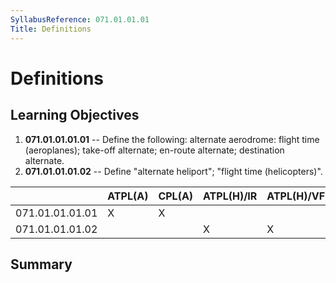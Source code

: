 ```yaml
---
SyllabusReference: 071.01.01.01
Title: Definitions
---
```


# Definitions

## Learning Objectives

1.  **071.01.01.01.01** -- Define the following: alternate aerodrome: flight
    time (aeroplanes); take-off alternate; en-route alternate; destination
    alternate.
2.  **071.01.01.01.02** -- Define "alternate heliport"; "flight time
    (helicopters)".

|                 | ATPL(A) | CPL(A) | ATPL(H)/IR | ATPL(H)/VFR | CPL(H) | IR  | CBIR(A) |
| --------------- | ------- | ------ | ---------- | ----------- | ------ | --- | ------- |
| 071.01.01.01.01 | X       | X      |            |             |        |     |         |
| 071.01.01.01.02 |         |        | X          | X           | X      |     |         |

## Summary
